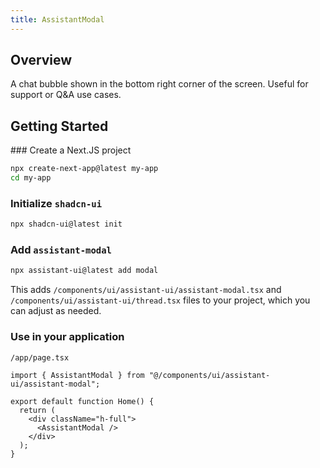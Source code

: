 ```yaml
---
title: AssistantModal
---
```



## Overview

A chat bubble shown in the bottom right corner of the screen. Useful for support or Q&A use cases.

## Getting Started

<Steps>
  <Step>
### Create a Next.JS project

```sh
npx create-next-app@latest my-app
cd my-app
```

  </Step>
  <Step>

### Initialize `shadcn-ui`

```sh
npx shadcn-ui@latest init
```

  </Step>
  <Step>

### Add `assistant-modal`

```sh
npx assistant-ui@latest add modal
```

This adds `/components/ui/assistant-ui/assistant-modal.tsx` and `/components/ui/assistant-ui/thread.tsx` files to your project, which you can adjust as needed.

  </Step>
  <Step>

### Use in your application

`/app/page.tsx`

```tsx {1, 6}
import { AssistantModal } from "@/components/ui/assistant-ui/assistant-modal";

export default function Home() {
  return (
    <div className="h-full">
      <AssistantModal />
    </div>
  );
}
```

  </Step>
</Steps>
